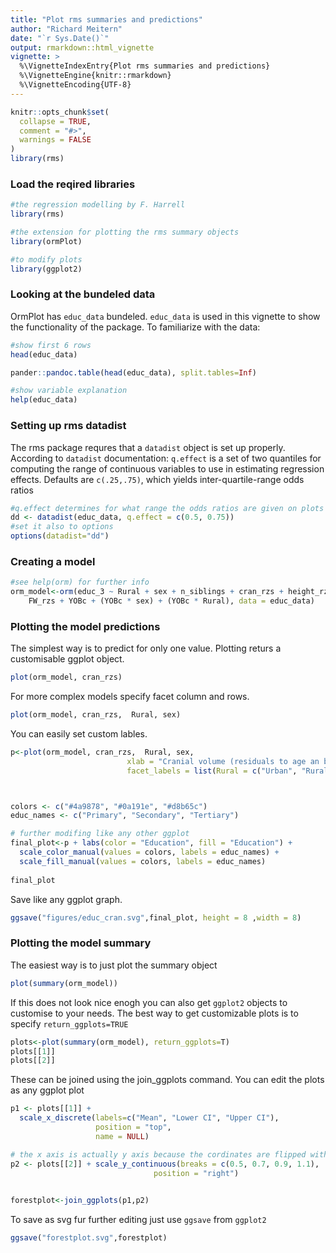 ```yaml
---
title: "Plot rms summaries and predictions"
author: "Richard Meitern"
date: "`r Sys.Date()`"
output: rmarkdown::html_vignette
vignette: >
  %\VignetteIndexEntry{Plot rms summaries and predictions}
  %\VignetteEngine{knitr::rmarkdown}
  %\VignetteEncoding{UTF-8}
---
```


```r
knitr::opts_chunk$set(
  collapse = TRUE,
  comment = "#>",
  warnings = FALSE
)
library(rms)
```



### Load the reqired libraries
```r
#the regression modelling by F. Harrell
library(rms)

#the extension for plotting the rms summary objects
library(ormPlot)

#to modify plots
library(ggplot2)
```

### Looking at the bundeled data
OrmPlot has `educ_data` bundeled. `educ_data` is used in this vignette
to show the functionality of the package. To familiarize with the data:
```r
#show first 6 rows
head(educ_data)
```


```r
pander::pandoc.table(head(educ_data), split.tables=Inf)

```
```r
#show variable explanation
help(educ_data)
```

### Setting up rms datadist
The rms package requres that a `datadist` object is set up properly. According
to `datadist` documentation:
`q.effect` is a set of two quantiles for computing the range of continuous
variables to use in estimating regression effects.
Defaults are `c(.25,.75)`, which yields inter-quartile-range odds ratios
```r
#q.effect determines for what range the odds ratios are given on plots
dd <- datadist(educ_data, q.effect = c(0.5, 0.75))
#set it also to options
options(datadist="dd")
```

### Creating a model

```r
#see help(orm) for further info
orm_model<-orm(educ_3 ~ Rural + sex + n_siblings + cran_rzs + height_rzs + 
    FW_rzs + YOBc + (YOBc * sex) + (YOBc * Rural), data = educ_data)
```

### Plotting the model predictions

The simplest way is to predict for only one value. Plotting returs a 
customisable ggplot object.
```r
plot(orm_model, cran_rzs)
```

For more complex models specify facet column and rows.
```r
plot(orm_model, cran_rzs,  Rural, sex)

```


You can easily set custom lables.
```r

p<-plot(orm_model, cran_rzs,  Rural, sex,
                          xlab = "Cranial volume (residuals to age an birth date)",
                          facet_labels = list(Rural = c("Urban", "Rural"),sex=c("Male","Female")))



colors <- c("#4a9878", "#0a191e", "#d8b65c")
educ_names <- c("Primary", "Secondary", "Tertiary")

# further modifing like any other ggplot
final_plot<-p + labs(color = "Education", fill = "Education") + 
  scale_color_manual(values = colors, labels = educ_names) +
  scale_fill_manual(values = colors, labels = educ_names) 
 
final_plot 
```


Save like any ggplot graph.
```r
ggsave("figures/educ_cran.svg",final_plot, height = 8 ,width = 8)
```


### Plotting the model summary
The easiest way is to just plot the summary object
```r
plot(summary(orm_model))
```

If this does not look nice enogh you can also get `ggplot2` objects to customise to your needs.
The best way to get customizable plots is to specify `return_ggplots=TRUE`
```r
plots<-plot(summary(orm_model), return_ggplots=T)
plots[[1]]
plots[[2]]
```


These can be joined using the join_ggplots command. You can edit the plots as 
any ggplot plot
```r

p1 <- plots[[1]] + 
  scale_x_discrete(labels=c("Mean", "Lower CI", "Upper CI"), 
                   position = "top",
                   name = NULL)

# the x axis is actually y axis because the cordinates are flipped with coord_flip()
p2 <- plots[[2]] + scale_y_continuous(breaks = c(0.5, 0.7, 0.9, 1.1),
                                position = "right")
  

forestplot<-join_ggplots(p1,p2)

```

To save as svg fur further editing just use `ggsave` from `ggplot2`
```r
ggsave("forestplot.svg",forestplot)
```

